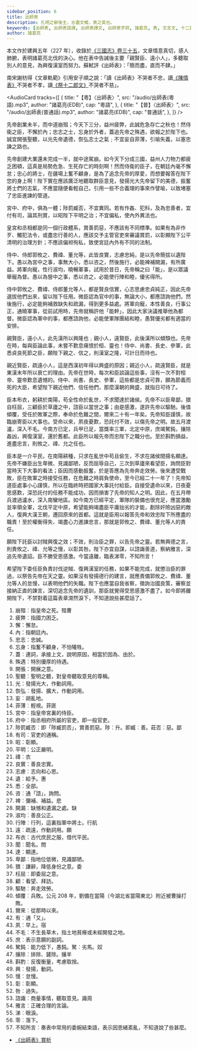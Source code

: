 ```yaml
---
sidebar_position: 6
title: 出師表
description: 孔明之辭後主，志盡文暢，表之英也。
keywords: [出師表, 出師表語譯, 出師表譯文, 出師表字詞, 諸葛亮, 表, 文言文, 十二篇範文, DSE]
author: 諸葛亮
---
```


<Intro>

本文作於建興五年（227 年），收錄於[《三國志》卷三十五](https://zh.wikisource.org/wiki/三國志/卷35)，文章情意真切，感人肺腑，表明諸葛亮北伐的決心。他在表中告誡後主要「親賢臣、遠小人」，多聽取別人的意見，為興復漢室而努力。蘇軾評《出師表》：「簡而盡，直而不肆。」

南宋謝枋得《文章軌範》引用安子順之說：「讀《出師表》不哭者不忠，讀[《陳情表》](<https://zh.wikisource.org/wiki/陳情表_(西晉)>)不哭者不孝，讀[《祭十二郎文》](https://zh.wikisource.org/wiki/祭十二郎文)不哭者不慈」。

</Intro>

<AudioCard
  tracks={[
    {
      title: "【粵】〈出師表〉",
      src: "/audio/出師表(粵語).mp3",
      author: "諸葛亮(EDB)",
      cap: "粵語",
    },
    {
      title: "【普】〈出師表〉",
      src: "/audio/出師表(普通話).mp3",
      author: "諸葛亮(EDB)",
      cap: "普通話",
    },
  ]}
/>

<MainText>

<Commentary type="button" group="translation" label="語譯" />

<div className="main prose">

先帝創業未半，而中道<Annotate title="指皇帝之死。">崩殂</Annotate>；今天下三分，益州<Annotate title="指國力困乏。">疲弊</Annotate>，此誠危急存亡之秋也！然侍衞之臣，不<Annotate title="懈怠。">懈</Annotate>於<Annotate title="指朝廷內。">內</Annotate>；<Annotate title="忠誠。">忠志</Annotate>之士，<Annotate title="指奮不顧身，不怕犧牲。">忘身</Annotate>於外者，<Annotate title="連詞，承接上文，說明原因，相當於因為、由於。">蓋</Annotate>追先帝之<Annotate title="特別優厚的待遇。">殊遇</Annotate>，欲報之於陛下也。誠宜<Annotate title="開展之意。">開張</Annotate><Annotate title="聖明之聽，對皇帝聽取意見的尊稱。">聖聽</Annotate>，以<Annotate title="發揚光大，作動詞用。">光</Annotate>先帝遺德，<Annotate title="發揚、擴大，作動詞用。">恢弘</Annotate>志士之氣﹔不宜<Annotate title="胡亂地。">妄</Annotate>自<Annotate title="輕視。菲粵[匪][fei2]">菲薄</Annotate>，引喻失義，以塞忠諫之路也。

<Commentary type="text" group="translation">
  <Remark title="語譯">
    先帝創建大業還未完成一半，就中途駕崩。如今天下分成三國，益州人力物力都疲乏困頓，這真是局勢危急、生死存亡的時刻啊！然而侍衛的臣子，在朝廷內毫不懈怠；忠心的將士，在疆場上奮不顧身，是為了追念先帝的厚愛，而想要報答在陛下您的身上啊！陛下實在應該廣泛地聽取群臣意見，發揚光大先帝留下的美德，振奮將士們的志氣，不應當隨便看輕自己，引用一些不合義理的事來作譬喻，以致堵塞了忠臣進諫的管道。
  </Remark>
</Commentary>

<p><Annotate title="指皇帝宮裏的侍臣。">宮中</Annotate>、<Annotate title="指丞相府所屬的官吏，即一般官吏。">府中</Annotate>，俱為一體；<Annotate title="賞善罰惡。">陟罰臧否</Annotate>，不宜異同。若有作姦、犯科，及為忠善者，宜付<Annotate title="官吏的通稱。">有司</Annotate>，論其刑賞，以<Annotate title="彰顯。">昭陛</Annotate>下<Annotate title="公正嚴明。">平明</Annotate>之治；不宜偏私，使內外異法也。</p>

<Commentary type="text" group="translation">
  <Remark title="語譯">
    皇宮和丞相都是同一個行政體系，賞善罰惡，不應該有不同標準。如果有為非作歹、觸犯法令，或盡忠行善的人，應該交予主管官吏來審議賞罰，以彰顯陛下公平清明的治理方針；不應該偏袒徇私，致使宮廷內外有不同的法制。
  </Remark>
</Commentary>

侍中、侍郎郭攸之、費禕、董允等，此皆<Annotate title="善良忠實。">良實</Annotate>，<Annotate title="志向和心思。">志慮</Annotate>忠純，是以先帝簡拔以<Annotate title="給予。粵[惠][wai6]">遺</Annotate>陛下。愚以為宮中之事，事無大小，<Annotate title="全部。">悉</Annotate>以<Annotate title="通「諮」，詢問。">咨</Annotate>之，然後施行，必能<Annotate title="彌補、補益。粵[悲][bei1]">裨</Annotate>補<Annotate title="缺憾和遺漏之處。">闕漏</Annotate>，有所廣益。將軍向寵，性行<Annotate title="善良公正。">淑均</Annotate>，曉暢軍事，試用於昔日，先帝稱之曰「能」，是以眾議舉寵為督。愚以為營中之事，悉以咨之，必能使<Annotate title="行列，這裏指軍中將士。行粵[航][hong4]">行陣</Annotate>和睦，優劣得所。

<Commentary type="text" group="translation">
  <Remark title="語譯">
    侍中郭攸之、費禕、侍郎董允等人，都是賢良信實，心志思慮忠貞純正，因此先帝選拔他們出來，留以陛下任用。微臣認為官中的事，無論大小，都應諮詢他們，然後施行，必定能夠補救缺失和疏漏，得到更多益處。將軍向寵，本性善良，行事公正，通曉軍事，從前試用時，先帝就稱許他「能幹」，因此大家決議推舉他為都督。微臣認為軍中的事，都應諮詢他，必能使軍隊團結和睦，愚賢優劣都有適當的安排。
  </Remark>
</Commentary>

親賢臣，<Annotate title="疏遠，作動詞用。粵[願][jyun6]">遠</Annotate>小人，此先漢所以興隆也﹔親小人，遠賢臣，此後漢所以傾頹也。先帝在時，每與臣論此事，未嘗不歎息痛恨於桓、靈也！侍中、尚書、長史、參軍，此悉貞良死節之臣，願陛下親之、信之，則漢室之隆，可計日而待也。

<Commentary type="text" group="translation">
  <Remark title="語譯">
    親近賢臣，疏遠小人，這是西漢初年得以興盛的原因；親近小人，疏遠賢臣，就是東漢末年所以衰亡的理由。先帝在世時，每次和臣談論這些事，沒有一次不對桓帝、靈帝歎息遺憾的。侍中、尚書、長史、參軍，這些都是忠貞可靠，願為節義而死的大臣，希望陛下親近他們、信任他們，那麼漢朝的興盛，就指日可待了。
  </Remark>
</Commentary>

臣本<Annotate title="古代庶民之服，借代平民。">布衣</Annotate>，躬耕於南陽，苟全性命於亂世，不求<Annotate title="聞名。粵[問][man6]">聞</Annotate><Annotate title="顯達。">達</Annotate>於諸侯。先帝不以臣<Annotate title="指地位低微，見識鄙陋。">卑鄙</Annotate>，<Annotate title="謙辭，降低身份之意。粵[委][wai2]">猥</Annotate>自<Annotate title="即委屈之意。">枉屈</Annotate>，三<Annotate title="看望、拜訪。">顧</Annotate>臣於草廬之中，諮臣以當世之事；由是感激，遂許先帝以<Annotate title="奔走效勞。">驅馳</Annotate>。後值<Annotate title="兵敗。">傾覆</Annotate>，受任於敗軍之際，奉命於危難之間，<Annotate title="從那時以來。">爾來</Annotate>二十<Annotate title="通「又」。">有</Annotate>一年矣。先帝知臣謹慎，故臨崩寄臣以大事也。受命以來，<Annotate title="早上。粵[宿][suk1]">夙</Annotate>夜憂歎，恐託付不效，以傷先帝之明。故五月渡瀘，深入<Annotate title="不生長草木，指土地貧瘠或未經開發之地。">不毛</Annotate>。今南方已定，兵甲已足，當獎率三軍，北定中原，<Annotate title="表示意願的副詞。">庶竭</Annotate><Annotate title="能力低下，愚鈍。">駑鈍</Annotate>，<Annotate title="排除、鏟除。攘粵[羊][joeng4]">攘除</Annotate>姦凶，興復漢室，還於舊都。此臣所以報先帝而忠陛下之職分也。至於<Annotate title="反復衡量，考慮取捨。">斟酌</Annotate>損益，進盡忠言，則攸之、禕、允之任也。

<Commentary type="text" group="translation">
  <Remark title="語譯">
    臣本是一介平民，在南陽耕種，只求在亂世中苟且偷生，不求在諸侯間揚名顯達。先帝不嫌臣出生卑微、見識鄙陋，反而屈辱自己，三次到草廬來看望臣，詢問臣對當時天下大事的看法；臣因而感動振奮，於是答應為先帝奔走效勞。後來遭受戰敗，臣在敗軍之時接受任務，在危難之時肩負使命，至今已經二十一年了！先帝知道臣處事小心謹慎，所以在臨終時把國家大事託付給臣。自接受遺命以來，日夜憂思感歎，深恐託付的任務不能成功，因而損害了先帝的知人之明。因此，在五月帶兵渡過瀘水，深入南蠻地區。如今南方已經平定，軍隊的裝備也很充足，應當激勵並率領全軍，北伐平定中原，希望能夠竭盡臣平庸拙劣的才能，剷除奸險凶惡的敵人，復興大漢王朝，遷回原來的首都。這就是臣用以報答先帝和效忠陛下所應盡的職責！至於權衡得失、竭盡心力進諫忠言，那就是郭攸之、費禕、董允等人的責任。
  </Remark>
</Commentary>

願陛下託臣以討賊<Annotate title="發揚，動詞。">興</Annotate>復之效；不效，則治臣之罪，以告先帝之靈。若無興德之言，則責攸之、禕、允等之<Annotate title="怠慢。">慢</Annotate>，以<Annotate title="彰顯。">彰</Annotate>其<Annotate title="過失。">咎</Annotate>。陛下亦宜自謀，以<Annotate title="商量事情，聽取意見。諏粵[周][zau1]">諮諏</Annotate>善道，察納<Annotate title="正確合理的言論。">雅言</Annotate>，深追先帝遺詔。臣不勝受恩感激。今當遠離，臨表<Annotate title="眼淚。">涕</Annotate><Annotate title="落下。">零</Annotate>，<Annotate title="奏表中常用的委婉結束語，表示因思緒紊亂，不知道說了些甚麼。">不知所言</Annotate>！

<Commentary type="text" group="translation">
  <Remark title="語譯">
    希望陛下委任臣負責討伐逆賊、復興漢室的任務，如果不能完成，就懲治臣的罪過，以祭告先帝在天之靈。如果沒有發揚德行的建言，就應責備郭攸之、費禕、董允等人的怠慢，以表明他們的失職。陛下也應當自我省察，徵詢治國良策，審察並接納正直的諫言，深切追念先帝的遺訓，那臣就覺得受恩感激不盡了。如今即將離開陛下，不禁對着這篇表章潸然淚下，不知道說些甚麼話了。
  </Remark>
</Commentary>

</div>

</MainText>

<Dictionary>

1. 崩殂︰指皇帝之死。殂<Jypt py="cou4">曹</Jypt>
2. 疲弊︰指國力困乏。
3. 懈：懈怠。
4. 內：指朝廷內。
5. 忠志：忠誠。
6. 忘身：指奮不顧身，不怕犧牲。
7. 蓋︰連詞，承接上文，說明原因，相當於因為、由於。
8. 殊遇︰特別優厚的待遇。
9. 開張：開展之意。
10. 聖聽︰聖明之聽，對皇帝聽取意見的尊稱。
11. 光：發揚光大，作動詞用。
12. 恢弘︰發揚、擴大，作動詞用。
13. 妄︰胡亂地。
14. 菲薄︰輕視。菲<Jypt py="fei2">匪</Jypt>
15. 宮中︰指皇帝宮裏的侍臣。
16. 府中︰指丞相府所屬的官吏，即一般官吏。
17. 陟罰臧否︰即「陟臧罰否」，賞善罰惡。陟︰升。<Jypt py="zik1">即</Jypt>臧︰善。<Jypt py="zong1">莊</Jypt>否︰惡。<Jypt py="pei2">鄙</Jypt>
18. 有司︰官吏的通稱。
19. 昭：彰顯。
20. 平明：公正嚴明。
21. 禕︰<Jypt py="ji1">衣</Jypt>
22. 良實：善良忠實。
23. 志慮︰志向和心思。
24. 遺︰給予。<Jypt py="wai6">惠</Jypt>
25. 悉：全部。
26. 咨︰通「諮」，詢問。
27. 裨︰彌補、補益。<Jypt py="bei1">悲</Jypt>
28. 闕漏︰缺憾和遺漏之處。<Jypt py="kyut3">缺</Jypt>
29. 淑均︰善良公正。
30. 行陣︰行列，這裏指軍中將士。行<Jypt py="hong4">航</Jypt>
31. 遠︰疏遠，作動詞用。<Jypt py="jyun6">願</Jypt>
32. 布衣：古代庶民之服，借代平民。
33. 聞︰聞名。<Jypt py="man6">問</Jypt>
34. 達：顯達。
35. 卑鄙︰指地位低微，見識鄙陋。
36. 猥︰謙辭，降低身份之意。<Jypt py="wai2">委</Jypt>
37. 枉屈︰即委屈之意。
38. 顧：看望、拜訪。
39. 驅馳︰奔走效勞。
40. 傾覆︰兵敗。公元 208 年，劉備在當陽（今湖北省當陽東北）附近被曹操打敗。
41. 爾來︰從那時以來。
42. 有︰通「又」。
43. 夙︰早上。<Jypt py="suk1">宿</Jypt>
44. 不毛︰不生長草木，指土地貧瘠或未經開發之地。
45. 庶︰表示意願的副詞。
46. 駑鈍︰能力低下，愚鈍。駑︰劣馬。<Jypt py="nou4">奴</Jypt>
47. 攘除︰排除、鏟除。攘<Jypt py="joeng4">羊</Jypt>
48. 斟酌︰反復衡量，考慮取捨。
49. 興︰發揚，動詞。
50. 慢︰怠慢。
51. 彰︰彰顯。
52. 咎︰過失。
53. 諮諏︰商量事情，聽取意見。諏<Jypt py="zau1">周</Jypt>
54. 雅言︰正確合理的言論。
55. 涕︰眼淚。
56. 零︰落下。
57. 不知所言︰奏表中常用的委婉結束語，表示因思緒紊亂，不知道說了些甚麼。

</Dictionary>

<Media>
  <Tabs>
    <TabItem value="經典動畫教材套" default>
      <Youtube id="8-getjNuRAQ" />
    </TabItem>
  </Tabs>
</Media>

<Resources>

- [《出師表》賞析](https://www.edb.gov.hk/attachment/tc/curriculum-development/kla/chi-edu/recommended-passages/KS4_09.pdf)

</Resources>
